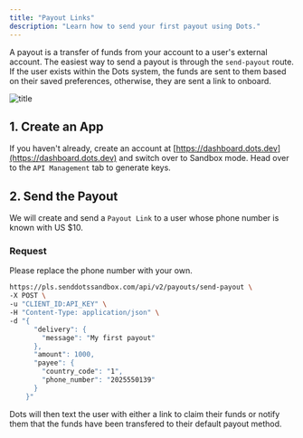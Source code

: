 ```yaml
---
title: "Payout Links"
description: "Learn how to send your first payout using Dots."
---
```


A payout is a transfer of funds from your account to a user's external account. The easiest way to send a payout is through the `send-payout` route. If the user exists within the Dots system, the funds are sent to them based on their saved preferences, otherwise, they are sent a link to onboard.

![title](../images/send-payout-flowchart.png)

## 1. Create an App

If you haven't already, create an account at [https://dashboard.dots.dev](https://dashboard.dots.dev) and switch over to Sandbox mode. Head over to the `API Management` tab to generate keys.

## 2. Send the Payout

We will create and send a `Payout Link` to a user whose phone number is known with US $10.

### Request

Please replace the phone number with your own.

```bash cURL
https://pls.senddotssandbox.com/api/v2/payouts/send-payout \
-X POST \
-u "CLIENT_ID:API_KEY" \
-H "Content-Type: application/json" \
-d "{
      "delivery": {
        "message": "My first payout"
      },
      "amount": 1000,
      "payee": {
        "country_code": "1",
        "phone_number": "2025550139"
      }
    }"

```

Dots will then text the user with either a link to claim their funds or notify them that the funds have been transfered to their default payout method.

